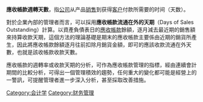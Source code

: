 '''應收帳款週轉天數'''，指[[公司|公司]]从产品[[销售|销售]]到获得[[客户|客户]]付款所需要的时间（天数）。

對於企業內部的管理者而言，可以採用'''應收帳款流通在外的天期'''（Days of Sales Outstanding）計算。以資產負債表日的[[應收帳款|應收帳款]]餘額，逐月減去最近期的銷售額來持算收款天期，這個方法的理論基礎是期末的應收帳款主要係由近期的銷貨所產生，因此將應收帳款餘額逐月往前扣除月銷貨金額，即可的應該收款流通在外天數，也就是該收帳款收款天數。

應收帳款的週轉率或收款天期的分析，可作為應收帳款管理的指標，經由連續會計期間的比較分析，可得出一個管理積效的趨勢，任何重大的變化都可能是經營上的一警訊，可提醒管理者進一步深入分析，甚至採取改善措施。

{{Accounting-stub}}

[[Category:会计学|Category:会计学]]
[[Category:财务管理|Category:财务管理]]